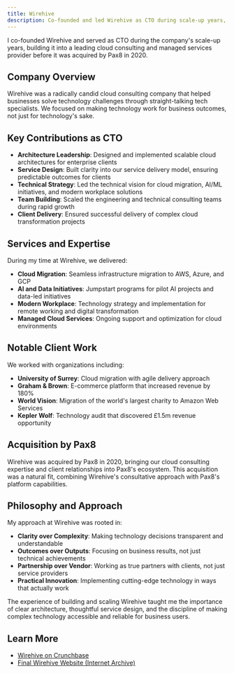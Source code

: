 ```yaml
---
title: Wirehive
description: Co-founded and led Wirehive as CTO during scale-up years, focusing on clarity in architecture and service design.
---
```


I co-founded Wirehive and served as CTO during the company's scale-up years, building it into a leading cloud consulting and managed services provider before it was acquired by Pax8 in 2020.

## Company Overview

Wirehive was a radically candid cloud consulting company that helped businesses solve technology challenges through straight-talking tech specialists. We focused on making technology work for business outcomes, not just for technology's sake.

## Key Contributions as CTO

- **Architecture Leadership**: Designed and implemented scalable cloud architectures for enterprise clients
- **Service Design**: Built clarity into our service delivery model, ensuring predictable outcomes for clients
- **Technical Strategy**: Led the technical vision for cloud migration, AI/ML initiatives, and modern workplace solutions
- **Team Building**: Scaled the engineering and technical consulting teams during rapid growth
- **Client Delivery**: Ensured successful delivery of complex cloud transformation projects

## Services and Expertise

During my time at Wirehive, we delivered:

- **Cloud Migration**: Seamless infrastructure migration to AWS, Azure, and GCP
- **AI and Data Initiatives**: Jumpstart programs for pilot AI projects and data-led initiatives
- **Modern Workplace**: Technology strategy and implementation for remote working and digital transformation
- **Managed Cloud Services**: Ongoing support and optimization for cloud environments

## Notable Client Work

We worked with organizations including:
- **University of Surrey**: Cloud migration with agile delivery approach
- **Graham & Brown**: E-commerce platform that increased revenue by 180%
- **World Vision**: Migration of the world's largest charity to Amazon Web Services
- **Kepler Wolf**: Technology audit that discovered £1.5m revenue opportunity

## Acquisition by Pax8

Wirehive was acquired by Pax8 in 2020, bringing our cloud consulting expertise and client relationships into Pax8's ecosystem. This acquisition was a natural fit, combining Wirehive's consultative approach with Pax8's platform capabilities.

## Philosophy and Approach

My approach at Wirehive was rooted in:
- **Clarity over Complexity**: Making technology decisions transparent and understandable
- **Outcomes over Outputs**: Focusing on business results, not just technical achievements
- **Partnership over Vendor**: Working as true partners with clients, not just service providers
- **Practical Innovation**: Implementing cutting-edge technology in ways that actually work

The experience of building and scaling Wirehive taught me the importance of clear architecture, thoughtful service design, and the discipline of making complex technology accessible and reliable for business users.

## Learn More

- [Wirehive on Crunchbase](https://www.crunchbase.com/organization/wirehive)
- [Final Wirehive Website (Internet Archive)](https://web.archive.org/web/20201128054431/https://www.wirehive.com/)
